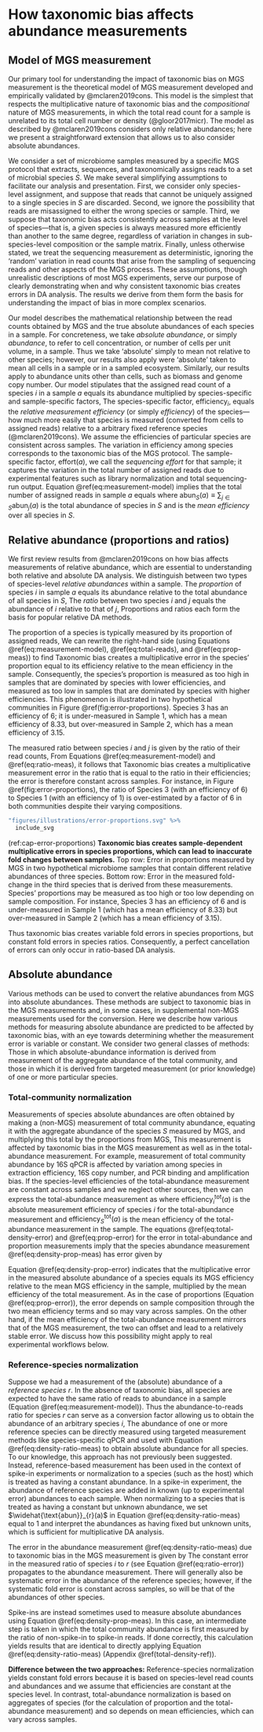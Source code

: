 # How taxonomic bias affects abundance measurements {#abundance-measurement}

## Model of MGS measurement

Our primary tool for understanding the impact of taxonomic bias on MGS measurement is the theoretical model of MGS measurement developed and empirically validated by @mclaren2019cons.
This model is the simplest that respects the multiplicative nature of taxonomic bias and the *compositional* nature of MGS measurements, in which the total read count for a sample is unrelated to its total cell number or density (@gloor2017micr).
The model as described by @mclaren2019cons considers only relative abundances; here we present a straightforward extension that allows us to also consider absolute abundances.

<!-- TODO: Is S the set of species that could be in the sample, or the set that can be mapped to? Also, what about the host H? -->
<!-- This issue ties in with our general notation issue, and the problem of unassigned reads. -->

We consider a set of microbiome samples measured by a specific MGS protocol that extracts, sequences, and taxonomically assigns reads to a set of microbial species $S$.
We make several simplifying assumptions to facilitate our analysis and presentation.
First, we consider only species-level assignment, and suppose that reads that cannot be uniquely assigned to a single species in $S$ are discarded.
Second, we ignore the possibility that reads are misassigned to either the wrong species or sample.
Third, we suppose that taxonomic bias acts consistently across samples at the level of species---that is, a given species is always measured more efficiently than another to the same degree, regardless of variation in changes in sub-species-level composition or the sample matrix.
Finally, unless otherwise stated, we treat the sequencing measurement as deterministic, ignoring the 'random' variation in read counts that arise from the sampling of sequencing reads and other aspects of the MGS process.
These assumptions, though unrealistic descriptions of most MGS experiments, serve our purpose of clearly demonstrating when and why consistent taxonomic bias creates errors in DA analysis.
The results we derive from them form the basis for understanding the impact of bias in more complex scenarios.

Our model describes the mathematical relationship between the read counts obtained by MGS and the true absolute abundances of each species in a sample.
For concreteness, we take _absolute abundance_, or simply _abundance_, to refer to cell concentration, or number of cells per unit volume, in a sample.
Thus we take 'absolute' simply to mean not relative to other species; however, our results also apply were 'absolute' taken to mean all cells in a sample or in a sampled ecosystem.
Similarly, our results apply to abundance units other than cells, such as biomass and genome copy number.
Our model stipulates that the assigned read count of a species $i$ in a sample $a$ equals its abundance multiplied by species-specific and sample-specific factors,
\begin{align}
  (\#eq:measurement-model)
  \text{reads}_{i}(a)
  = \text{abun}_{i}(a) \quad \cdot
    \underbrace{\text{efficiency}_{i}}_{\substack{\text{species specific,} \\  \text{sample independent}}}
    \cdot \quad
    \underbrace{\text{effort}(a)}_{\substack{\text{species independent,} \\  \text{sample specific}}}.
\end{align}
The species-specific factor, $\text{efficiency}_{i}$, equals the *relative measurement efficiency* (or simply *efficiency*) of the species---how much more easily that species is measured (converted from cells to assigned reads) relative to a arbitrary fixed reference species (@mclaren2019cons).
We assume the efficiencies of particular species are consistent across samples.
The variation in efficiency among species corresponds to the taxonomic bias of the MGS protocol.
The sample-specific factor, $\text{effort}(a)$, we call the *sequencing effort* for that sample; it captures the variation in the total number of assigned reads due to experimental features such as library normalization and total sequencing-run output.
Equation \@ref(eq:measurement-model) implies that the total number of assigned reads in sample $a$ equals
\begin{align}
  (\#eq:total-reads)
  \text{reads}_S(a)
    = \text{abun}_S(a) \cdot \text{efficiency}_S(a) \cdot \text{effort}(a),
\end{align}
where $\text{abun}_{S}(a) \equiv \sum_{j\in S}\text{abun}_j(a)$ is the total abundance of species in $S$ and 
\begin{align}
  (\#eq:mean-efficiency)
  \text{efficiency}_S(a) 
    \equiv \frac{\sum_{j\in S}\text{abun}_j(a) \cdot \text{efficiency}_j}{\text{abun}_S(a)}
\end{align}
is the _mean efficiency_ over all species in $S$.
<!-- The subscript $S$ serves as a reminder that many reads may not be assigned---for example, reads that fail to pass quality control or that come from the host or other taxonomic domains than what is being studied. -->

## Relative abundance (proportions and ratios)

We first review results from @mclaren2019cons on how bias affects measurements of relative abundance, which are essential to understanding both relative and absolute DA analysis.
We distinguish between two types of species-level *relative abundances* within a sample.
The *proportion* of species $i$ in sample $a$ equals its abundance relative to the total abundance of all species in $S$,
\begin{align}
  (\#eq:prop)
  \text{prop}_{i}(a) 
    &\equiv \frac{\text{abun}_i(a)}{\text{abun}_S(a)}.
%  \\&= \frac{\text{abun}_i(a)}{\sum_{i \in S}\text{abun}_i(a)}.
\end{align}
The *ratio* between two species $i$ and $j$ equals the abundance of $i$ relative to that of $j$,
\begin{align}
  (\#eq:ratio)
  \text{ratio}_{i/j}(a) = \frac{\text{abun}_i(a)}{\text{abun}_j(a)}.
\end{align}
Proportions and ratios each form the basis for popular relative DA methods.

The proportion of a species is typically measured by its proportion of assigned reads,
\begin{align}
  (\#eq:prop-meas)
  \widehat{\text{prop}}_{i}(a) = \frac{\text{reads}_i(a)}{\text{reads}_S(a)}.
\end{align}
We can rewrite the right-hand side (using Equations \@ref(eq:measurement-model), \@ref(eq:total-reads), and \@ref(eq:prop-meas)) to find
\begin{align}
  (\#eq:prop-error)
  \widehat{\text{prop}}_{i}(a)
  &= \text{prop}_{i}(a) \cdot \underbrace{\frac{\text{efficiency}_{i}}{\text{efficiency}_S(a)}}_{\substack{\text{variable} \\ \text{fold error}}}.
\end{align}
Taxonomic bias creates a multiplicative error in the species' proportion equal to its efficiency relative to the mean efficiency in the sample.
Consequently, the species's proportion is measured as too high in samples that are dominated by species with lower efficiencies, and measured as too low in samples that are dominated by species with higher efficiencies.
This phenomenon is illustrated in two hypothetical communities in Figure \@ref(fig:error-proportions). 
Species 3 has an efficiency of 6; it is under-measured in Sample 1, which has a mean efficiency of 8.33, but over-measured in Sample 2, which has a mean efficiency of 3.15.

The measured ratio between species $i$ and $j$ is given by the ratio of their read counts, 
\begin{align}
  (\#eq:ratio-meas)
  \widehat{\text{ratio}}_{i/j}(a) = \frac{\text{reads}_i(a)}{\text{reads}_j(a)}.
\end{align}
From Equations \@ref(eq:measurement-model) and \@ref(eq:ratio-meas), it follows that 
\begin{align}
  (\#eq:ratio-error)
  \widehat{\text{ratio}}_{i/j}(a)
%  &= \frac{\text{abun}_{i}(a)}{\text{abun}_{j}(a)} 
  &= \text{ratio}_{i/j}(a) \cdot \underbrace{\frac{\text{efficiency}_{i}}{\text{efficiency}_{j}}}_{\substack{\text{constant} \\ \text{fold error}}}.
\end{align}
Taxonomic bias creates a multiplicative measurement error in the ratio that is equal to the ratio in their efficiencies; the error is therefore constant across samples.
For instance, in Figure \@ref(fig:error-proportions), the ratio of Species 3 (with an efficiency of 6) to Species 1 (with an efficiency of 1) is over-estimated by a factor of 6 in both communities despite their varying compositions.

<!-- begin figure -->

```r
"figures/illustrations/error-proportions.svg" %>%
  include_svg
```

(ref:cap-error-proportions) **Taxonomic bias creates sample-dependent multiplicative errors in species proportions, which can lead to inaccurate fold changes between samples.** Top row: Error in proportions measured by MGS in two hypothetical microbiome samples that contain different relative abundances of three species. Bottom row: Error in the measured fold-change in the third species that is derived from these measurements. Species' proportions may be measured as too high or too low depending on sample composition. For instance, Species 3 has an efficiency of 6 and is under-measured in Sample 1 (which has a mean efficiency of 8.33) but over-measured in Sample 2 (which has a mean efficiency of 3.15). 

<!-- end figure -->

Thus taxonomic bias creates variable fold errors in species proportions, but constant fold errors in species ratios.
Consequently, a perfect cancellation of errors can only occur in ratio-based DA analysis.

## Absolute abundance

Various methods can be used to convert the relative abundances from MGS into absolute abundances.
These methods are subject to taxonomic bias in the MGS measurements and, in some cases, in supplemental non-MGS measurements used for the conversion.
Here we describe how various methods for measuring absolute abundance are predicted to be affected by taxonomic bias, with an eye towards determining whether the measurement error is variable or constant.
We consider two general classes of methods: Those in which absolute-abundance information is derived from measurement of the aggregate abundance of the total community, and those in which it is derived from targeted measurement (or prior knowledge) of one or more particular species.

### Total-community normalization

Measurements of species absolute abundances are often obtained by making a (non-MGS) measurement of total community abundance, equating it with the aggregate abundance of the species $S$ measured by MGS, and multiplying this total by the proportions from MGS,
\begin{align}
  (\#eq:density-prop-meas)
  \widehat{\text{abun}}_{i}(a) 
  &= \widehat{\text{prop}}_{i}(a) \cdot \widehat{\text{abun}}_S(a).
\end{align}
This measurement is affected by taxonomic bias in the MGS measurement as well as in the total-abundance measurement.
For example, measurement of total community abundance by 16S qPCR is affected by variation among species in extraction efficiency, 16S copy number, and PCR binding and amplification bias.
If the species-level efficiencies of the total-abundance measurement are constant across samples and we neglect other sources, then we can express the total-abundance measurement as
\begin{align}
  (\#eq:total-density-error)
  \widehat{\text{abun}}_S(a) 
  &= \sum_{i\in S} \text{abun}_i(a) \cdot \text{efficiency}^{\text{tot}}_i
\\&= \text{abun}_S(a) \cdot \text{efficiency}^{\text{tot}}_S(a),
\end{align}
where $\text{efficiency}_{i}^{\text{tot}}(a)$ is the absolute measurement efficiency of species $i$ for the total-abundance measurement and $\text{efficiency}^{\text{tot}}_S(a)$ is the mean efficiency of the total-abundance measurement in the sample.
<!-- Note, we have assumed that the total-abundance and MGS measurements are sensitive to the same species -->
The equations \@ref(eq:total-density-error) and \@ref(eq:prop-error) for the error in total-abundance and proportion measurements imply that the species abundance measurement \@ref(eq:density-prop-meas) has error given by
\begin{align}
  (\#eq:density-prop-error)
  \widehat{\text{abun}}_{i}(a) 
  = \text{abun}_{i}(a) \cdot \frac{\text{efficiency}_{i} \cdot \text{efficiency}^{\text{tot}}_S(a)}{\text{efficiency}_S(a)}.
\end{align}

Equation \@ref(eq:density-prop-error) indicates that the multiplicative error in the measured absolute abundance of a species equals its MGS efficiency relative to the mean MGS efficiency in the sample, multiplied by the mean efficiency of the total measurement.
As in the case of proportions (Equation \@ref(eq:prop-error)), the error depends on sample composition through the two mean efficiency terms and so may vary across samples.
On the other hand, if the mean efficiency of the total-abundance measurement mirrors that of the MGS measurement, the two can offset and lead to a relatively stable error.
We discuss how this possibility might apply to real experimental workflows below.

### Reference-species normalization

Suppose we had a measurement of the (absolute) abundance of a _reference species_ $r$.
In the absence of taxonomic bias, all species are expected to have the same ratio of reads to abundance in a sample (Equation \@ref(eq:measurement-model)).
Thus the abundance-to-reads ratio for species $r$ can serve as a conversion factor allowing us to obtain the abundance of an arbitrary species $i$,
\begin{align}
  (\#eq:density-ratio-meas)
  \widehat{\text{abun}}_{i}(a) = \text{reads}_{i}(a) \cdot \frac{\widehat{\text{abun}}_{r}(a)}{\text{reads}_{r}(a)}.
\end{align}
The abundance of one or more reference species can be directly measured using targeted measurement methods like species-specific qPCR and used with Equation 
\@ref(eq:density-ratio-meas) to obtain absolute abundance for all species.
To our knowledge, this approach has not previously been suggested.
<!-- (Appendix \@ref(model-details) considers possible extensions to multiple reference species.) -->
Instead, reference-based measurement has been used in the context of spike-in experiments or normalization to a species (such as the host) which is treated as having a constant abundance.
In a spike-in experiment, the abundance of reference species are added in known (up to experimental error) abundances to each sample.
When normalizing to a species that is treated as having a constant but unknown abundance, we set $\widehat{\text{abun}}_{r}(a)$ in Equation \@ref(eq:density-ratio-meas) equal to 1 and interpret the abundances as having fixed but unknown units, which is sufficient for multiplicative DA analysis.

The error in the abundance measurement \@ref(eq:density-ratio-meas) due to taxonomic bias in the MGS measurement is given by
\begin{align}
  (\#eq:density-ratio-error)
  \widehat{\text{abun}}_{i}(a) 
  = \text{abun}_{i}(a) \cdot \frac{\text{efficiency}_{i}}{\text{efficiency}_{r}}
  \cdot \begin{array}{c} \text{fold error in} \\ \widehat{\text{abun}_r}(a) \end{array}.
\end{align}
The constant error in the measured ratio of species $i$ to $r$ (see Equation \@ref(eq:ratio-error)) propagates to the abundance measurement.
There will generally also be systematic error in the abundance of the reference species; however, if the systematic fold error is constant across samples, so will be that of the abundances of other species.

Spike-ins are instead sometimes used to measure absolute abundances using Equation \@ref(eq:density-prop-meas).
In this case, an intermediate step is taken in which the total community abundance is first measured by the ratio of non-spike-in to spike-in reads.
<!-- CHECK -->
If done correctly, this calculation yields results that are identical to directly applying Equation \@ref(eq:density-ratio-meas) (Appendix \@ref(total-density-ref)).

**Difference between the two approaches:**
Reference-species normalization yields constant fold errors because it is based on species-level read counts and abundances and we assume that efficiencies are constant at the species level.
In contrast, total-abundance normalization is based on aggregates of species (for the calculation of proportion and the total-abundance measurement) and so depends on mean efficiencies, which can vary across samples.
